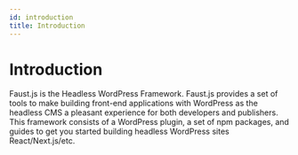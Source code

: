 ```yaml
---
id: introduction
title: Introduction
---
```


# Introduction

Faust.js is the Headless WordPress Framework. Faust.js provides a set of tools to make building front-end applications with WordPress as the headless CMS a pleasant experience for both developers and publishers. This framework consists of a WordPress plugin, a set of npm packages, and guides to get you started building headless WordPress sites React/Next.js/etc.
